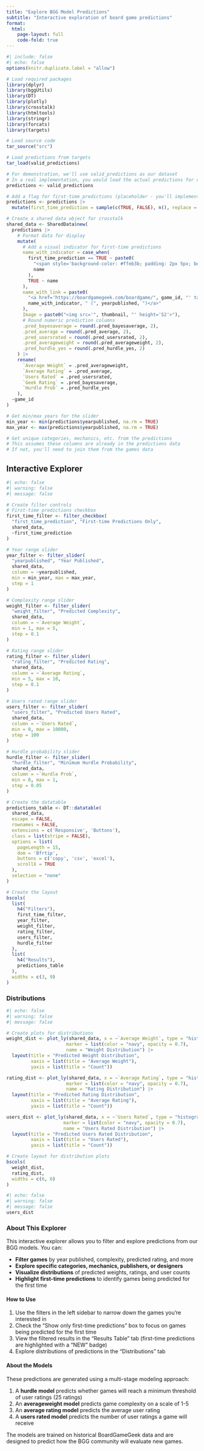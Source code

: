 ```yaml
---
title: "Explore BGG Model Predictions"
subtitle: "Interactive exploration of board game predictions"
format: 
  html:
    page-layout: full
    code-fold: true
---
```


```r
#| include: false
#| echo: false
options(knitr.duplicate.label = "allow")

# Load required packages
library(dplyr)
library(bggUtils)
library(DT)
library(plotly)
library(crosstalk)
library(htmltools)
library(stringr)
library(forcats)
library(targets)

# Load source code
tar_source("src")

# Load predictions from targets
tar_load(valid_predictions)

# For demonstration, we'll use valid_predictions as our dataset
# In a real implementation, you would load the actual predictions for upcoming games
predictions <- valid_predictions

# Add a flag for first-time predictions (placeholder - you'll implement the actual logic)
predictions <- predictions |>
  mutate(first_time_prediction = sample(c(TRUE, FALSE), n(), replace = TRUE, prob = c(0.2, 0.8)))

# Create a shared data object for crosstalk
shared_data <- SharedData$new(
  predictions |>
    # Format data for display
    mutate(
      # Add a visual indicator for first-time predictions
      name_with_indicator = case_when(
        first_time_prediction == TRUE ~ paste0(
          "<span style='background-color: #ffeb3b; padding: 2px 5px; border-radius: 3px; margin-right: 5px; font-size: 0.8em;'>NEW</span>", 
          name
        ),
        TRUE ~ name
      ),
      name_with_link = paste0(
        "<a href='https://boardgamegeek.com/boardgame/", game_id, "' target='_blank'>",
        name_with_indicator, " (", yearpublished, ")</a>"
      ),
      Image = paste0("<img src='", thumbnail, "' height='52'>"),
      # Round numeric prediction columns
      .pred_bayesaverage = round(.pred_bayesaverage, 2),
      .pred_average = round(.pred_average, 2),
      .pred_usersrated = round(.pred_usersrated, 2),
      .pred_averageweight = round(.pred_averageweight, 2),
      .pred_hurdle_yes = round(.pred_hurdle_yes, 2)
    ) |>
    rename(
      `Average Weight` = .pred_averageweight,
      `Average Rating` = .pred_average,
      `Users Rated` = .pred_usersrated,
      `Geek Rating` = .pred_bayesaverage,
      `Hurdle Prob` = .pred_hurdle_yes
    ),
  ~game_id
)

# Get min/max years for the slider
min_year <- min(predictions$yearpublished, na.rm = TRUE)
max_year <- max(predictions$yearpublished, na.rm = TRUE)

# Get unique categories, mechanics, etc. from the predictions
# This assumes these columns are already in the predictions data
# If not, you'll need to join them from the games data
```

## Interactive Explorer

```r
#| echo: false
#| warning: false
#| message: false

# Create filter controls
# First-time predictions checkbox
first_time_filter <- filter_checkbox(
  "first_time_prediction", "First-time Predictions Only",
  shared_data,
  ~first_time_prediction
)

# Year range slider
year_filter <- filter_slider(
  "yearpublished", "Year Published", 
  shared_data, 
  column = ~yearpublished,
  min = min_year, max = max_year,
  step = 1
)

# Complexity range slider
weight_filter <- filter_slider(
  "weight_filter", "Predicted Complexity", 
  shared_data, 
  column = ~`Average Weight`,
  min = 1, max = 5,
  step = 0.1
)

# Rating range slider
rating_filter <- filter_slider(
  "rating_filter", "Predicted Rating", 
  shared_data, 
  column = ~`Average Rating`,
  min = 5, max = 10,
  step = 0.1
)

# Users rated range slider
users_filter <- filter_slider(
  "users_filter", "Predicted Users Rated", 
  shared_data, 
  column = ~`Users Rated`,
  min = 0, max = 10000,
  step = 100
)

# Hurdle probability slider
hurdle_filter <- filter_slider(
  "hurdle_filter", "Minimum Hurdle Probability", 
  shared_data, 
  column = ~`Hurdle Prob`,
  min = 0, max = 1,
  step = 0.05
)

# Create the datatable
predictions_table <- DT::datatable(
  shared_data,
  escape = FALSE,
  rownames = FALSE,
  extensions = c('Responsive', 'Buttons'),
  class = list(stripe = FALSE),
  options = list(
    pageLength = 15,
    dom = 'Bfrtip',
    buttons = c('copy', 'csv', 'excel'),
    scrollX = TRUE
  ),
  selection = "none"
)

# Create the layout
bscols(
  list(
    h4("Filters"),
    first_time_filter,
    year_filter,
    weight_filter,
    rating_filter,
    users_filter,
    hurdle_filter
  ),
  list(
    h4("Results"),
    predictions_table
  ),
  widths = c(3, 9)
)
```

### Distributions

```r
#| echo: false
#| warning: false
#| message: false

# Create plots for distributions
weight_dist <- plot_ly(shared_data, x = ~`Average Weight`, type = "histogram", 
                      marker = list(color = "navy", opacity = 0.7),
                      name = "Weight Distribution") |>
  layout(title = "Predicted Weight Distribution",
         xaxis = list(title = "Average Weight"),
         yaxis = list(title = "Count"))

rating_dist <- plot_ly(shared_data, x = ~`Average Rating`, type = "histogram", 
                      marker = list(color = "navy", opacity = 0.7),
                      name = "Rating Distribution") |>
  layout(title = "Predicted Rating Distribution",
         xaxis = list(title = "Average Rating"),
         yaxis = list(title = "Count"))

users_dist <- plot_ly(shared_data, x = ~`Users Rated`, type = "histogram", 
                     marker = list(color = "navy", opacity = 0.7),
                     name = "Users Rated Distribution") |>
  layout(title = "Predicted Users Rated Distribution",
         xaxis = list(title = "Users Rated"),
         yaxis = list(title = "Count"))

# Create layout for distribution plots
bscols(
  weight_dist,
  rating_dist,
  widths = c(6, 6)
)
```

```r
#| echo: false
#| warning: false
#| message: false
users_dist
```

### About This Explorer

This interactive explorer allows you to filter and explore predictions from our BGG models. You can:

- **Filter games** by year published, complexity, predicted rating, and more
- **Explore specific categories, mechanics, publishers, or designers**
- **Visualize distributions** of predicted weights, ratings, and user counts
- **Highlight first-time predictions** to identify games being predicted for the first time

#### How to Use

1. Use the filters in the left sidebar to narrow down the games you're interested in
2. Check the "Show only first-time predictions" box to focus on games being predicted for the first time
3. View the filtered results in the "Results Table" tab (first-time predictions are highlighted with a "NEW" badge)
4. Explore distributions of predictions in the "Distributions" tab

#### About the Models

These predictions are generated using a multi-stage modeling approach:

1. A **hurdle model** predicts whether games will reach a minimum threshold of user ratings (25 ratings)
2. An **averageweight model** predicts game complexity on a scale of 1-5
3. An **average rating model** predicts the average user rating
4. A **users rated model** predicts the number of user ratings a game will receive

The models are trained on historical BoardGameGeek data and are designed to predict how the BGG community will evaluate new games.
